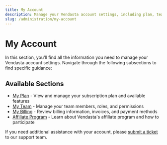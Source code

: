 ```yaml
---
title: My Account
description: Manage your Vendasta account settings, including plan, team, billing, and affiliate program
slug: /administration/my-account
---
```


# My Account

In this section, you'll find all the information you need to manage your Vendasta account settings. Navigate through the following subsections to find specific guidance:

## Available Sections

- [My Plan](/administration/my-account/my-plan) - View and manage your subscription plan and available features
- [My Team](/administration/my-account/my-team) - Manage your team members, roles, and permissions
- [My Billing](/administration/my-account/my-billing) - Review billing information, invoices, and payment methods
- [Affiliate Program](/administration/my-account/affiliate-program) - Learn about Vendasta's affiliate program and how to participate

If you need additional assistance with your account, please [submit a ticket](https://support.vendasta.com/hc/en-us/requests/new) to our support team.